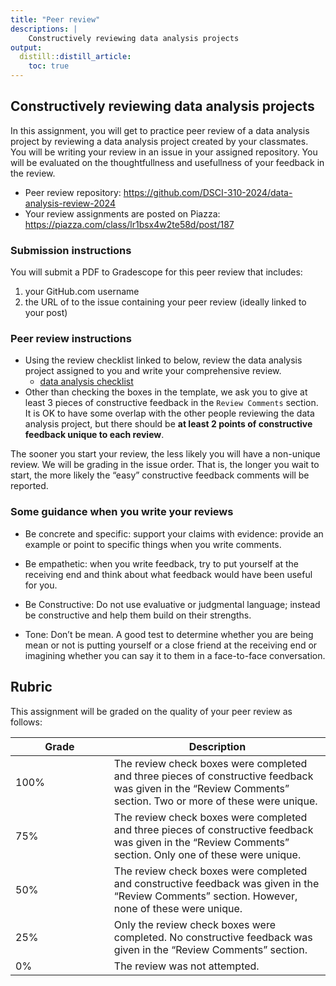 ```yaml
---
title: "Peer review"
descriptions: |
    Constructively reviewing data analysis projects
output:
  distill::distill_article:
    toc: true
---
```



## Constructively reviewing data analysis projects

In this assignment, you will get to practice peer review of a data analysis project
by reviewing a data analysis project created by your classmates.
You will be writing your review in an issue in your assigned repository.
You will be evaluated on the thoughtfullness and usefullness of your feedback in the review.

- Peer review repository: <https://github.com/DSCI-310-2024/data-analysis-review-2024>
- Your review assignments are posted on Piazza: <https://piazza.com/class/lr1bsx4w2te58d/post/187>

### Submission instructions

You will submit a PDF to Gradescope for this peer review that includes:

1.  your GitHub.com username
2.  the URL of to the issue containing your peer review (ideally linked to your post)

### Peer review instructions

- Using the review checklist linked to below,
  review the data analysis project assigned to you and write your comprehensive review.
    - [data analysis checklist](https://raw.githubusercontent.com/UBC-MDS/data-analysis-review-checklist/main/data-analysis-review-checklist.md)
- Other than checking the boxes in the template, we ask you to give at least 3 pieces of constructive feedback in the `Review Comments` section.
It is OK to have some overlap with the other people reviewing the data analysis project, but there should be **at least 2 points of constructive feedback unique to each review**.

The sooner you start your review, the less likely you will have a non-unique review. We will be grading in the issue order.
That is, the longer you wait to start, the more likely the "easy" constructive feedback comments will be reported.

### Some guidance when you write your reviews

- Be concrete and specific: support your claims with evidence: provide an example or point to specific things when you write comments.

- Be empathetic: when you write feedback, try to put yourself at the receiving end and think about what feedback would have been useful for you.

- Be Constructive: Do not use evaluative or judgmental language; instead be constructive and help them build on their strengths.

- Tone: Don't be mean. A good test to determine whether you are being mean or not is putting yourself or a close friend at the receiving end or imagining whether you can say it to them in a face-to-face conversation.

## Rubric

This assignment will be graded on the quality of your peer review as follows:

|Grade | Description |
|------|-------------|
| 100% | The review check boxes were completed and three pieces of constructive feedback was given in the "Review Comments" section. Two or more of these were unique. |
| 75%  | The review check boxes were completed and three pieces of constructive feedback was given in the "Review Comments" section. Only one of these were unique. |
| 50%  | The review check boxes were completed and constructive feedback was given in the "Review Comments" section. However, none of these were unique. |
| 25%  | Only the review check boxes were completed. No constructive feedback was given in the "Review Comments" section. |
| 0%   | The review was not attempted. |
